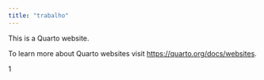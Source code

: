 ```yaml
---
title: "trabalho"
---
```


This is a Quarto website.

To learn more about Quarto websites visit <https://quarto.org/docs/websites>.

1